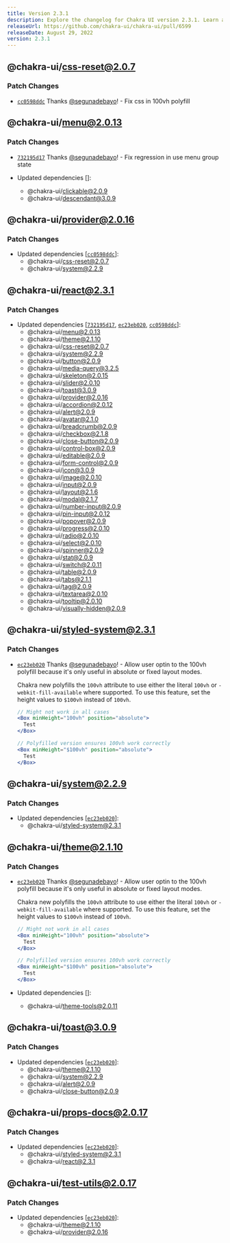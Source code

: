 ```yaml
---
title: Version 2.3.1
description: Explore the changelog for Chakra UI version 2.3.1. Learn about the latest features, bug fixes, and improvements.
releaseUrl: https://github.com/chakra-ui/chakra-ui/pull/6599
releaseDate: August 29, 2022
version: 2.3.1
---
```



## @chakra-ui/css-reset@2.0.7

### Patch Changes

-   [`cc0598ddc`](https://github.com/chakra-ui/chakra-ui/commit/cc0598ddcb2a4e7f84859099556c228c5ff354fe)
    Thanks [@segunadebayo](https://github.com/segunadebayo)! - Fix css in 100vh
    polyfill

## @chakra-ui/menu@2.0.13

### Patch Changes

-   [`732195d17`](https://github.com/chakra-ui/chakra-ui/commit/732195d17154e07bc6f4e29ac686b3d2c9140338)
    Thanks [@segunadebayo](https://github.com/segunadebayo)! - Fix regression in
    use menu group state

-   Updated dependencies \[]:
    -   @chakra-ui/clickable@2.0.9
    -   @chakra-ui/descendant@3.0.9

## @chakra-ui/provider@2.0.16

### Patch Changes

-   Updated dependencies
    \[[`cc0598ddc`](https://github.com/chakra-ui/chakra-ui/commit/cc0598ddcb2a4e7f84859099556c228c5ff354fe)]:
    -   @chakra-ui/css-reset@2.0.7
    -   @chakra-ui/system@2.2.9

## @chakra-ui/react@2.3.1

### Patch Changes

-   Updated dependencies
    \[[`732195d17`](https://github.com/chakra-ui/chakra-ui/commit/732195d17154e07bc6f4e29ac686b3d2c9140338),
    [`ec23eb020`](https://github.com/chakra-ui/chakra-ui/commit/ec23eb02066628d28f85c2c515fba4d0c0120601),
    [`cc0598ddc`](https://github.com/chakra-ui/chakra-ui/commit/cc0598ddcb2a4e7f84859099556c228c5ff354fe)]:
    -   @chakra-ui/menu@2.0.13
    -   @chakra-ui/theme@2.1.10
    -   @chakra-ui/css-reset@2.0.7
    -   @chakra-ui/system@2.2.9
    -   @chakra-ui/button@2.0.9
    -   @chakra-ui/media-query@3.2.5
    -   @chakra-ui/skeleton@2.0.15
    -   @chakra-ui/slider@2.0.10
    -   @chakra-ui/toast@3.0.9
    -   @chakra-ui/provider@2.0.16
    -   @chakra-ui/accordion@2.0.12
    -   @chakra-ui/alert@2.0.9
    -   @chakra-ui/avatar@2.1.0
    -   @chakra-ui/breadcrumb@2.0.9
    -   @chakra-ui/checkbox@2.1.8
    -   @chakra-ui/close-button@2.0.9
    -   @chakra-ui/control-box@2.0.9
    -   @chakra-ui/editable@2.0.9
    -   @chakra-ui/form-control@2.0.9
    -   @chakra-ui/icon@3.0.9
    -   @chakra-ui/image@2.0.10
    -   @chakra-ui/input@2.0.9
    -   @chakra-ui/layout@2.1.6
    -   @chakra-ui/modal@2.1.7
    -   @chakra-ui/number-input@2.0.9
    -   @chakra-ui/pin-input@2.0.12
    -   @chakra-ui/popover@2.0.9
    -   @chakra-ui/progress@2.0.10
    -   @chakra-ui/radio@2.0.10
    -   @chakra-ui/select@2.0.10
    -   @chakra-ui/spinner@2.0.9
    -   @chakra-ui/stat@2.0.9
    -   @chakra-ui/switch@2.0.11
    -   @chakra-ui/table@2.0.9
    -   @chakra-ui/tabs@2.1.1
    -   @chakra-ui/tag@2.0.9
    -   @chakra-ui/textarea@2.0.10
    -   @chakra-ui/tooltip@2.0.10
    -   @chakra-ui/visually-hidden@2.0.9

## @chakra-ui/styled-system@2.3.1

### Patch Changes

-   [`ec23eb020`](https://github.com/chakra-ui/chakra-ui/commit/ec23eb02066628d28f85c2c515fba4d0c0120601)
    Thanks [@segunadebayo](https://github.com/segunadebayo)! - Allow user optin to
    the 100vh polyfill because it's only useful in absolute or fixed layout modes.

    Chakra new polyfills the `100vh` attribute to use either the literal `100vh`
    or `-webkit-fill-available` where supported. To use this feature, set the
    height values to `$100vh` instead of `100vh`.

    ```jsx live=false
    // Might not work in all cases
    <Box minHeight="100vh" position="absolute">
      Test
    </Box>

    // Polyfilled version ensures 100vh work correctly
    <Box minHeight="$100vh" position="absolute">
      Test
    </Box>
    ```

## @chakra-ui/system@2.2.9

### Patch Changes

-   Updated dependencies
    \[[`ec23eb020`](https://github.com/chakra-ui/chakra-ui/commit/ec23eb02066628d28f85c2c515fba4d0c0120601)]:
    -   @chakra-ui/styled-system@2.3.1

## @chakra-ui/theme@2.1.10

### Patch Changes

-   [`ec23eb020`](https://github.com/chakra-ui/chakra-ui/commit/ec23eb02066628d28f85c2c515fba4d0c0120601)
    Thanks [@segunadebayo](https://github.com/segunadebayo)! - Allow user optin to
    the 100vh polyfill because it's only useful in absolute or fixed layout modes.

    Chakra new polyfills the `100vh` attribute to use either the literal `100vh`
    or `-webkit-fill-available` where supported. To use this feature, set the
    height values to `$100vh` instead of `100vh`.

    ```jsx live=false
    // Might not work in all cases
    <Box minHeight="100vh" position="absolute">
      Test
    </Box>

    // Polyfilled version ensures 100vh work correctly
    <Box minHeight="$100vh" position="absolute">
      Test
    </Box>
    ```

-   Updated dependencies \[]:
    -   @chakra-ui/theme-tools@2.0.11

## @chakra-ui/toast@3.0.9

### Patch Changes

-   Updated dependencies
    \[[`ec23eb020`](https://github.com/chakra-ui/chakra-ui/commit/ec23eb02066628d28f85c2c515fba4d0c0120601)]:
    -   @chakra-ui/theme@2.1.10
    -   @chakra-ui/system@2.2.9
    -   @chakra-ui/alert@2.0.9
    -   @chakra-ui/close-button@2.0.9

## @chakra-ui/props-docs@2.0.17

### Patch Changes

-   Updated dependencies
    \[[`ec23eb020`](https://github.com/chakra-ui/chakra-ui/commit/ec23eb02066628d28f85c2c515fba4d0c0120601)]:
    -   @chakra-ui/styled-system@2.3.1
    -   @chakra-ui/react@2.3.1

## @chakra-ui/test-utils@2.0.17

### Patch Changes

-   Updated dependencies
    \[[`ec23eb020`](https://github.com/chakra-ui/chakra-ui/commit/ec23eb02066628d28f85c2c515fba4d0c0120601)]:
    -   @chakra-ui/theme@2.1.10
    -   @chakra-ui/provider@2.0.16
